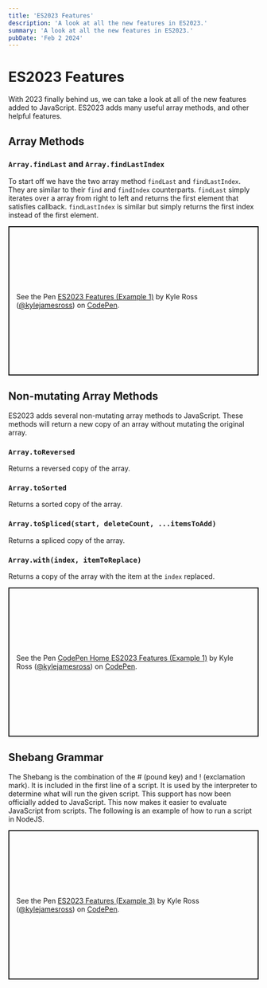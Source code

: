 ```yaml
---
title: 'ES2023 Features'
description: 'A look at all the new features in ES2023.'
summary: 'A look at all the new features in ES2023.'
pubDate: 'Feb 2 2024'
---
```


# ES2023 Features

With 2023 finally behind us, we can take a look at all of the new features added to JavaScript. ES2023 adds many useful array methods, and other helpful features.

## Array Methods

### `Array.findLast` and `Array.findLastIndex`

To start off we have the two array method `findLast` and `findLastIndex`. They are similar to their `find` and `findIndex` counterparts. 
`findLast` simply iterates over a array from right to left and returns the first element that satisfies callback. `findLastIndex` is similar but simply returns the first index instead of the first element.

<p class="codepen" data-height="400" data-default-tab="js" data-slug-hash="WNmJpKN" data-user="kylejamesross" style="height: 300px; box-sizing: border-box; display: flex; align-items: center; justify-content: center; border: 2px solid; margin: 1em 0; padding: 1em;">
  <span>See the Pen <a href="https://codepen.io/kylejamesross/pen/WNmJpKN">
  ES2023 Features (Example 1)</a> by Kyle Ross (<a href="https://codepen.io/kylejamesross">@kylejamesross</a>)
  on <a href="https://codepen.io">CodePen</a>.</span>
</p>

## Non-mutating Array Methods

ES2023 adds several non-mutating array methods to JavaScript. These methods will return a new copy of an array without mutating the original array.

### `Array.toReversed`
Returns a reversed copy of the array.

### `Array.toSorted`
Returns a sorted copy of the array.

### `Array.toSpliced(start, deleteCount, ...itemsToAdd)`
Returns a spliced copy of the array.

### `Array.with(index, itemToReplace)`
Returns a copy of the array with the item at the `index` replaced.

<p class="codepen" data-height="400" data-default-tab="js" data-slug-hash="vYPjxvV" data-user="kylejamesross" style="height: 300px; box-sizing: border-box; display: flex; align-items: center; justify-content: center; border: 2px solid; margin: 1em 0; padding: 1em;">
  <span>See the Pen <a href="https://codepen.io/kylejamesross/pen/vYPjxvV">
  CodePen Home ES2023 Features (Example 1)</a> by Kyle Ross (<a href="https://codepen.io/kylejamesross">@kylejamesross</a>)
  on <a href="https://codepen.io">CodePen</a>.</span>
</p>

## Shebang Grammar
The Shebang is the combination of the # (pound key) and ! (exclamation mark). It is included in the first line of a script. It is used by the interpreter to determine what will run the given script. This support has now been officially added to JavaScript. This now makes it easier to evaluate JavaScript from scripts. The following is an example of how to run a script in NodeJS.

<p class="codepen" data-height="200" data-default-tab="js" data-slug-hash="yLwjMra" data-user="kylejamesross" style="height: 300px; box-sizing: border-box; display: flex; align-items: center; justify-content: center; border: 2px solid; margin: 1em 0; padding: 1em;">
  <span>See the Pen <a href="https://codepen.io/kylejamesross/pen/yLwjMra">
  ES2023 Features (Example 3)</a> by Kyle Ross (<a href="https://codepen.io/kylejamesross">@kylejamesross</a>)
  on <a href="https://codepen.io">CodePen</a>.</span>
</p>

<script async src="https://cpwebassets.codepen.io/assets/embed/ei.js"></script>
<script is:inline src="https://cpwebassets.codepen.io/assets/embed/ei.js"></script>
